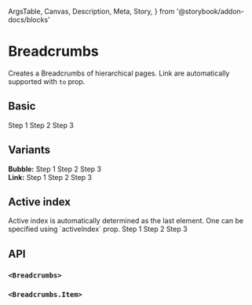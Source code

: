   ArgsTable,
  Canvas,
  Description,
  Meta,
  Story,
} from '@storybook/addon-docs/blocks'

<Meta title="Components/Breadcrumbs" component={Breadcrumbs} />

# Breadcrumbs

<Description>Creates a Breadcrumbs of hierarchical pages.</Description>
<Description>Link are automatically supported with `to` prop.</Description>

## Basic

<Canvas>
  <Story name="Basic">
    <Breadcrumbs>
      <Breadcrumbs.Item to="/step1">Step 1</Breadcrumbs.Item>
      <Breadcrumbs.Item to="/step1/step2">Step 2</Breadcrumbs.Item>
      <Breadcrumbs.Item>Step 3</Breadcrumbs.Item>
    </Breadcrumbs>
  </Story>
</Canvas>

## Variants

<Canvas>
  <Story name="Variants">
    <b>Bubble:</b>
    <Breadcrumbs activeIndex={1} variant="bubble">
      <Breadcrumbs.Item>Step 1</Breadcrumbs.Item>
      <Breadcrumbs.Item>Step 2</Breadcrumbs.Item>
      <Breadcrumbs.Item>Step 3</Breadcrumbs.Item>
    </Breadcrumbs>
    <br />
    <b>Link:</b>
    <Breadcrumbs activeIndex={1} variant="link">
      <Breadcrumbs.Item>Step 1</Breadcrumbs.Item>
      <Breadcrumbs.Item>Step 2</Breadcrumbs.Item>
      <Breadcrumbs.Item>Step 3</Breadcrumbs.Item>
    </Breadcrumbs>
  </Story>
</Canvas>

## Active index

<Description>
  Active index is automatically determined as the last element. One can be
  specified using `activeIndex` prop.
</Description>

<Canvas>
  <Story name="Active Index">
    <Breadcrumbs activeIndex={1} variant="bubble">
      <Breadcrumbs.Item>Step 1</Breadcrumbs.Item>
      <Breadcrumbs.Item>Step 2</Breadcrumbs.Item>
      <Breadcrumbs.Item>Step 3</Breadcrumbs.Item>
    </Breadcrumbs>
  </Story>
</Canvas>

## API

### `<Breadcrumbs>`

<ArgsTable of={Breadcrumbs} />

### `<Breadcrumbs.Item>`

<ArgsTable of={Item} />
